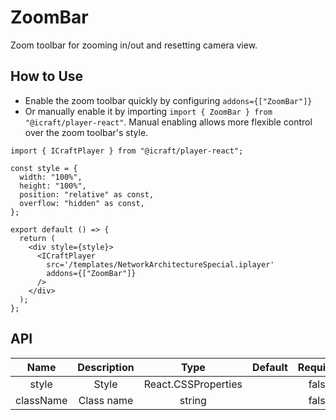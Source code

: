 # ZoomBar

Zoom toolbar for zooming in/out and resetting camera view.

## How to Use

- Enable the zoom toolbar quickly by configuring `addons={["ZoomBar"]}`
- Or manually enable it by importing `import { ZoomBar } from "@icraft/player-react"`. Manual enabling allows more flexible control over the zoom toolbar's style.


<Wrap>
  <ZoomBarDemo />
</Wrap>

```tsx copy
import { ICraftPlayer } from "@icraft/player-react";

const style = {
  width: "100%",
  height: "100%",
  position: "relative" as const,
  overflow: "hidden" as const,
};

export default () => {
  return (
    <div style={style}>
      <ICraftPlayer
        src='/templates/NetworkArchitectureSpecial.iplayer'
        addons={["ZoomBar"]}
      />
    </div>
  );
};
```

## API

|   Name    | Description |        Type         | Default | Required |
| :-------: | :---------: | :-----------------: | :-----: | :------: |
|   style   |    Style    | React.CSSProperties |         |  false   |
| className | Class name  |       string        |         |  false   |
